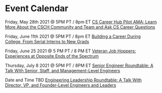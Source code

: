 
<MdLayout title="Event Calendar" hideTopButton>

# Event Calendar

Friday, May 28th 2021 @ 5PM PT / 8pm ET [CS Career Hub Pilot AMA: Learn More About the CSCH Community and Team and Ask CS Career Questions](/event-calendar/csch-pilot-ama)

Friday, June 11th 2021 @ 5PM PT / 8pm ET [Building a Career During College, From Serial Interns to New Grads](/event-calendar/csch-college-career)

Friday, June 25 2021 @ 5 PM PT / 8 PM ET [Veteran Job Hoppers: Experiences at Opposite Ends of the Spectrum](event-calendar/job-hoppers-experience)

Thursday, July 8 2021 @ 5PM PT / 8PM ET [Senior Engineer Roundtable: A Talk With Senior, Staff, and Management-Level Engineers](event-calendar/senior-engineer-roundtable)

Date and Time TBD [Engineering Leadership Roundtable: A Talk With Director, VP, and Founder-Level Engineers and Leaders](event-calendar/engineering-leadership-roundtable)

</MdLayout>
